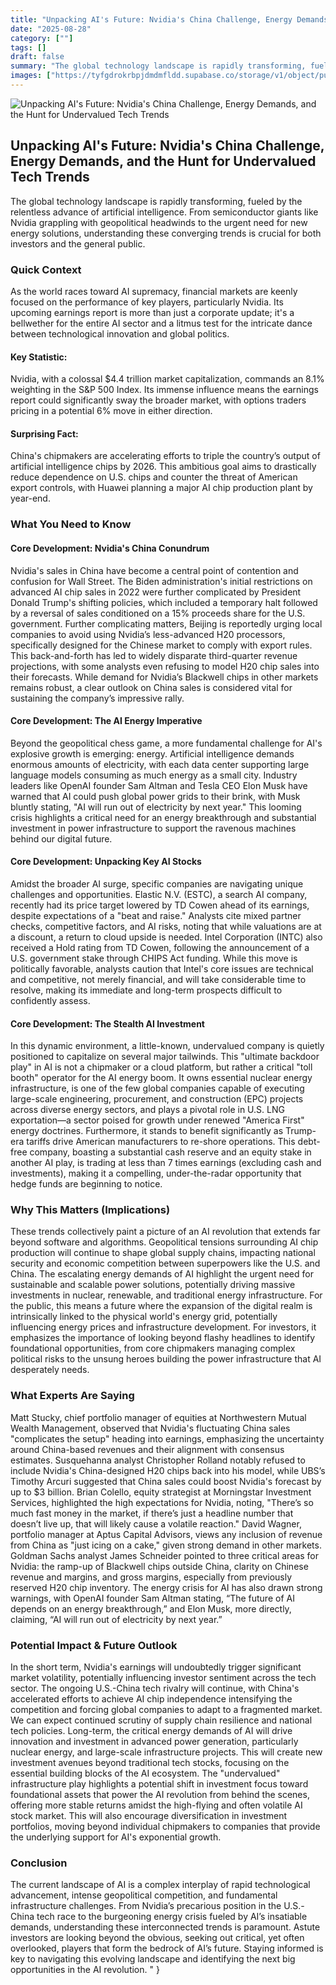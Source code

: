 ```yaml
---
title: "Unpacking AI's Future: Nvidia's China Challenge, Energy Demands, and the Hunt for Undervalued Tech Trends"
date: "2025-08-28"
category: [""]
tags: []
draft: false
summary: "The global technology landscape is rapidly transforming, fueled by the relentless advance of artificial intelligence. From semiconductor giants like Nvidia grappling with geopolitical headwinds to the urgent need for new energy solutions, understanding these converging trends is crucial for both investors and the general public."
images: ["https://tyfgdrokrbpjdmdmfldd.supabase.co/storage/v1/object/public/image/2025-08-28-02-04-22-470-04-00.jpg"]
---
```


![Unpacking AI's Future: Nvidia's China Challenge, Energy Demands, and the Hunt for Undervalued Tech Trends](https://tyfgdrokrbpjdmdmfldd.supabase.co/storage/v1/object/public/image/2025-08-28-02-04-22-470-04-00.jpg)

## Unpacking AI's Future: Nvidia's China Challenge, Energy Demands, and the Hunt for Undervalued Tech Trends

The global technology landscape is rapidly transforming, fueled by the relentless advance of artificial intelligence. From semiconductor giants like Nvidia grappling with geopolitical headwinds to the urgent need for new energy solutions, understanding these converging trends is crucial for both investors and the general public.

### Quick Context

As the world races toward AI supremacy, financial markets are keenly focused on the performance of key players, particularly Nvidia. Its upcoming earnings report is more than just a corporate update; it's a bellwether for the entire AI sector and a litmus test for the intricate dance between technological innovation and global politics.

#### Key Statistic:

Nvidia, with a colossal $4.4 trillion market capitalization, commands an 8.1% weighting in the S&P 500 Index. Its immense influence means the earnings report could significantly sway the broader market, with options traders pricing in a potential 6% move in either direction.

#### Surprising Fact:

China's chipmakers are accelerating efforts to triple the country’s output of artificial intelligence chips by 2026. This ambitious goal aims to drastically reduce dependence on U.S. chips and counter the threat of American export controls, with Huawei planning a major AI chip production plant by year-end.

### What You Need to Know

#### Core Development: Nvidia's China Conundrum

Nvidia's sales in China have become a central point of contention and confusion for Wall Street. The Biden administration's initial restrictions on advanced AI chip sales in 2022 were further complicated by President Donald Trump's shifting policies, which included a temporary halt followed by a reversal of sales conditioned on a 15% proceeds share for the U.S. government. Further complicating matters, Beijing is reportedly urging local companies to avoid using Nvidia’s less-advanced H20 processors, specifically designed for the Chinese market to comply with export rules. This back-and-forth has led to widely disparate third-quarter revenue projections, with some analysts even refusing to model H20 chip sales into their forecasts. While demand for Nvidia’s Blackwell chips in other markets remains robust, a clear outlook on China sales is considered vital for sustaining the company’s impressive rally.

#### Core Development: The AI Energy Imperative

Beyond the geopolitical chess game, a more fundamental challenge for AI's explosive growth is emerging: energy. Artificial intelligence demands enormous amounts of electricity, with each data center supporting large language models consuming as much energy as a small city. Industry leaders like OpenAI founder Sam Altman and Tesla CEO Elon Musk have warned that AI could push global power grids to their brink, with Musk bluntly stating, "AI will run out of electricity by next year." This looming crisis highlights a critical need for an energy breakthrough and substantial investment in power infrastructure to support the ravenous machines behind our digital future.

#### Core Development: Unpacking Key AI Stocks

Amidst the broader AI surge, specific companies are navigating unique challenges and opportunities. Elastic N.V. (ESTC), a search AI company, recently had its price target lowered by TD Cowen ahead of its earnings, despite expectations of a "beat and raise." Analysts cite mixed partner checks, competitive factors, and AI risks, noting that while valuations are at a discount, a return to cloud upside is needed. Intel Corporation (INTC) also received a Hold rating from TD Cowen, following the announcement of a U.S. government stake through CHIPS Act funding. While this move is politically favorable, analysts caution that Intel's core issues are technical and competitive, not merely financial, and will take considerable time to resolve, making its immediate and long-term prospects difficult to confidently assess.

#### Core Development: The Stealth AI Investment

In this dynamic environment, a little-known, undervalued company is quietly positioned to capitalize on several major tailwinds. This "ultimate backdoor play" in AI is not a chipmaker or a cloud platform, but rather a critical "toll booth" operator for the AI energy boom. It owns essential nuclear energy infrastructure, is one of the few global companies capable of executing large-scale engineering, procurement, and construction (EPC) projects across diverse energy sectors, and plays a pivotal role in U.S. LNG exportation—a sector poised for growth under renewed "America First" energy doctrines. Furthermore, it stands to benefit significantly as Trump-era tariffs drive American manufacturers to re-shore operations. This debt-free company, boasting a substantial cash reserve and an equity stake in another AI play, is trading at less than 7 times earnings (excluding cash and investments), making it a compelling, under-the-radar opportunity that hedge funds are beginning to notice.

### Why This Matters (Implications)

These trends collectively paint a picture of an AI revolution that extends far beyond software and algorithms. Geopolitical tensions surrounding AI chip production will continue to shape global supply chains, impacting national security and economic competition between superpowers like the U.S. and China. The escalating energy demands of AI highlight the urgent need for sustainable and scalable power solutions, potentially driving massive investments in nuclear, renewable, and traditional energy infrastructure. For the public, this means a future where the expansion of the digital realm is intrinsically linked to the physical world's energy grid, potentially influencing energy prices and infrastructure development. For investors, it emphasizes the importance of looking beyond flashy headlines to identify foundational opportunities, from core chipmakers managing complex political risks to the unsung heroes building the power infrastructure that AI desperately needs.

### What Experts Are Saying

Matt Stucky, chief portfolio manager of equities at Northwestern Mutual Wealth Management, observed that Nvidia's fluctuating China sales "complicates the setup" heading into earnings, emphasizing the uncertainty around China-based revenues and their alignment with consensus estimates. Susquehanna analyst Christopher Rolland notably refused to include Nvidia's China-designed H20 chips back into his model, while UBS’s Timothy Arcuri suggested that China sales could boost Nvidia's forecast by up to $3 billion. Brian Colello, equity strategist at Morningstar Investment Services, highlighted the high expectations for Nvidia, noting, "There’s so much fast money in the market, if there’s just a headline number that doesn’t live up, that will likely cause a volatile reaction." David Wagner, portfolio manager at Aptus Capital Advisors, views any inclusion of revenue from China as "just icing on a cake," given strong demand in other markets. Goldman Sachs analyst James Schneider pointed to three critical areas for Nvidia: the ramp-up of Blackwell chips outside China, clarity on Chinese revenue and margins, and gross margins, especially from previously reserved H20 chip inventory. The energy crisis for AI has also drawn strong warnings, with OpenAI founder Sam Altman stating, “The future of AI depends on an energy breakthrough,” and Elon Musk, more directly, claiming, “AI will run out of electricity by next year.”

### Potential Impact & Future Outlook

In the short term, Nvidia's earnings will undoubtedly trigger significant market volatility, potentially influencing investor sentiment across the tech sector. The ongoing U.S.-China tech rivalry will continue, with China's accelerated efforts to achieve AI chip independence intensifying the competition and forcing global companies to adapt to a fragmented market. We can expect continued scrutiny of supply chain resilience and national tech policies. Long-term, the critical energy demands of AI will drive innovation and investment in advanced power generation, particularly nuclear energy, and large-scale infrastructure projects. This will create new investment avenues beyond traditional tech stocks, focusing on the essential building blocks of the AI ecosystem. The "undervalued" infrastructure play highlights a potential shift in investment focus toward foundational assets that power the AI revolution from behind the scenes, offering more stable returns amidst the high-flying and often volatile AI stock market. This will also encourage diversification in investment portfolios, moving beyond individual chipmakers to companies that provide the underlying support for AI's exponential growth.

### Conclusion

The current landscape of AI is a complex interplay of rapid technological advancement, intense geopolitical competition, and fundamental infrastructure challenges. From Nvidia’s precarious position in the U.S.-China tech race to the burgeoning energy crisis fueled by AI’s insatiable demands, understanding these interconnected trends is paramount. Astute investors are looking beyond the obvious, seeking out critical, yet often overlooked, players that form the bedrock of AI’s future. Staying informed is key to navigating this evolving landscape and identifying the next big opportunities in the AI revolution.
"
}
